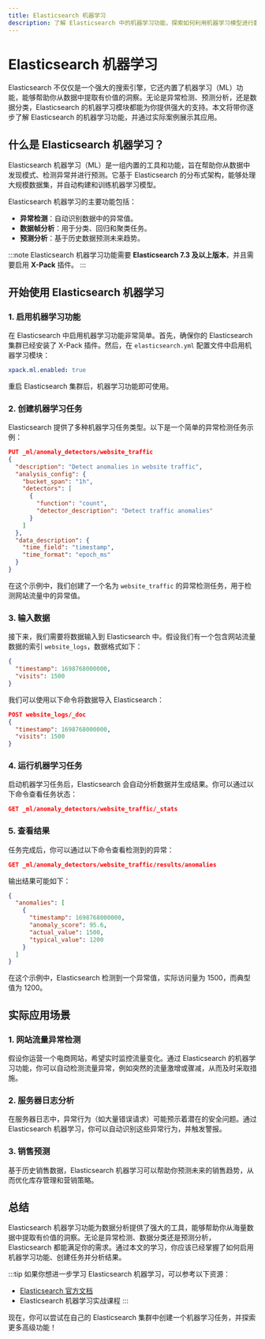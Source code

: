 ```yaml
---
title: Elasticsearch 机器学习
description: 了解 Elasticsearch 中的机器学习功能，探索如何利用机器学习模型进行数据分析、异常检测和预测。
---
```


# Elasticsearch 机器学习

Elasticsearch 不仅仅是一个强大的搜索引擎，它还内置了机器学习（ML）功能，能够帮助你从数据中提取有价值的洞察。无论是异常检测、预测分析，还是数据分类，Elasticsearch 的机器学习模块都能为你提供强大的支持。本文将带你逐步了解 Elasticsearch 的机器学习功能，并通过实际案例展示其应用。

## 什么是 Elasticsearch 机器学习？

Elasticsearch 机器学习（ML）是一组内置的工具和功能，旨在帮助你从数据中发现模式、检测异常并进行预测。它基于 Elasticsearch 的分布式架构，能够处理大规模数据集，并自动构建和训练机器学习模型。

Elasticsearch 机器学习的主要功能包括：
- **异常检测**：自动识别数据中的异常值。
- **数据帧分析**：用于分类、回归和聚类任务。
- **预测分析**：基于历史数据预测未来趋势。

:::note
Elasticsearch 机器学习功能需要 **Elasticsearch 7.3 及以上版本**，并且需要启用 **X-Pack** 插件。
:::

## 开始使用 Elasticsearch 机器学习

### 1. 启用机器学习功能

在 Elasticsearch 中启用机器学习功能非常简单。首先，确保你的 Elasticsearch 集群已经安装了 X-Pack 插件。然后，在 `elasticsearch.yml` 配置文件中启用机器学习模块：

```yaml
xpack.ml.enabled: true
```

重启 Elasticsearch 集群后，机器学习功能即可使用。

### 2. 创建机器学习任务

Elasticsearch 提供了多种机器学习任务类型。以下是一个简单的异常检测任务示例：

```json
PUT _ml/anomaly_detectors/website_traffic
{
  "description": "Detect anomalies in website traffic",
  "analysis_config": {
    "bucket_span": "1h",
    "detectors": [
      {
        "function": "count",
        "detector_description": "Detect traffic anomalies"
      }
    ]
  },
  "data_description": {
    "time_field": "timestamp",
    "time_format": "epoch_ms"
  }
}
```

在这个示例中，我们创建了一个名为 `website_traffic` 的异常检测任务，用于检测网站流量中的异常值。

### 3. 输入数据

接下来，我们需要将数据输入到 Elasticsearch 中。假设我们有一个包含网站流量数据的索引 `website_logs`，数据格式如下：

```json
{
  "timestamp": 1698768000000,
  "visits": 1500
}
```

我们可以使用以下命令将数据导入 Elasticsearch：

```json
POST website_logs/_doc
{
  "timestamp": 1698768000000,
  "visits": 1500
}
```

### 4. 运行机器学习任务

启动机器学习任务后，Elasticsearch 会自动分析数据并生成结果。你可以通过以下命令查看任务状态：

```json
GET _ml/anomaly_detectors/website_traffic/_stats
```

### 5. 查看结果

任务完成后，你可以通过以下命令查看检测到的异常：

```json
GET _ml/anomaly_detectors/website_traffic/results/anomalies
```

输出结果可能如下：

```json
{
  "anomalies": [
    {
      "timestamp": 1698768000000,
      "anomaly_score": 95.6,
      "actual_value": 1500,
      "typical_value": 1200
    }
  ]
}
```

在这个示例中，Elasticsearch 检测到一个异常值，实际访问量为 1500，而典型值为 1200。

## 实际应用场景

### 1. 网站流量异常检测

假设你运营一个电商网站，希望实时监控流量变化。通过 Elasticsearch 的机器学习功能，你可以自动检测流量异常，例如突然的流量激增或骤减，从而及时采取措施。

### 2. 服务器日志分析

在服务器日志中，异常行为（如大量错误请求）可能预示着潜在的安全问题。通过 Elasticsearch 机器学习，你可以自动识别这些异常行为，并触发警报。

### 3. 销售预测

基于历史销售数据，Elasticsearch 机器学习可以帮助你预测未来的销售趋势，从而优化库存管理和营销策略。

## 总结

Elasticsearch 机器学习功能为数据分析提供了强大的工具，能够帮助你从海量数据中提取有价值的洞察。无论是异常检测、数据分类还是预测分析，Elasticsearch 都能满足你的需求。通过本文的学习，你应该已经掌握了如何启用机器学习功能、创建任务并分析结果。

:::tip
如果你想进一步学习 Elasticsearch 机器学习，可以参考以下资源：
- [Elasticsearch 官方文档](https://www.elastic.co/guide/en/elasticsearch/reference/current/ml.html)
- Elasticsearch 机器学习实战课程
:::

现在，你可以尝试在自己的 Elasticsearch 集群中创建一个机器学习任务，并探索更多高级功能！